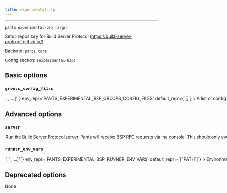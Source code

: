 ```yaml
---
title: experimental-bsp
---
```



---

```
pants experimental-bsp [args]
```

Setup repository for Build Server Protocol (https://build-server-protocol.github.io/).

Backend: <span className="color--primary">`pants.core`</span>

Config section: <span className="color--primary">`[experimental-bsp]`</span>

<span className={styles.options}>

## Basic options

### `groups_config_files`

<Option
  cli_repr={`--experimental-bsp-groups-config-files="[<file_option>, <file_option>, ...]"`}
  env_repr='PANTS_EXPERIMENTAL_BSP_GROUPS_CONFIG_FILES'
  default_repr={`[]`}
>
A list of config files that define groups of Pants targets to expose to IDEs via Build Server Protocol.

Pants generally uses fine-grained targets to define the components of a build (in many cases on a file-by-file basis). Many IDEs, however, favor coarse-grained targets that contain large numbers of source files. To accommodate this distinction, the Pants BSP server will compute a set of BSP build targets to use from the groups specified in the config files set for this option. Each group will become one or more BSP build targets.

Each config file is a TOML file with a `groups` dictionary with the following format for an entry:
```
# The dictionary key is used to identify the group. It must be unique.
[groups.ID1]:
# One or more Pants address specs defining what targets to include in the group.
addresses = [
  "src/jvm::",
  "tests/jvm::",
]
# Filter targets to a specific resolve. Targets in a group must be from a single resolve.
# Format of filter is `TYPE:RESOLVE_NAME`. The only supported TYPE is `jvm`. RESOLVE_NAME must be
# a valid resolve name.
resolve = "jvm:jvm-default"
display_name = "Display Name" # (Optional) Name shown to the user in the IDE.
base_directory = "path/from/build/root" # (Optional) Hint to the IDE for where the build target should "live."
```

Pants will merge the contents of the config files together. If the same ID is used for a group definition, in multiple config files, the definition in the latter config file will take effect.
</Option>

## Advanced options

### `server`

<Option
  cli_repr={`--[no-]experimental-bsp-server`}
  env_repr='PANTS_EXPERIMENTAL_BSP_SERVER'
  default_repr={`False`}
>
Run the Build Server Protocol server. Pants will receive BSP RPC requests via the console. This should only ever be invoked via the IDE.
</Option>

### `runner_env_vars`

<Option
  cli_repr={`--experimental-bsp-runner-env-vars="['<str>', '<str>', ...]"`}
  env_repr='PANTS_EXPERIMENTAL_BSP_RUNNER_ENV_VARS'
  default_repr={`["PATH"]`}
>
Environment variables to set in the BSP runner script when setting up BSP in a repository. Entries are either strings in the form `ENV_VAR=value` to set an explicit value; or just `ENV_VAR` to copy the value from Pants&#x27; own environment when the experimental-bsp goal was run.

This option only takes effect when the BSP runner script is written. If the option changes, you must run `/home/josh/work/scie-pants/dist/scie-pants-linux-x86_64 experimental-bsp` again to write a new copy of the BSP runner script.

Note: The environment variables passed to the Pants BSP server will be those set for your IDE and not your shell. For example, on macOS, the IDE is generally launched by `launchd` after clicking on a Dock icon, and not from the shell. Thus, any environment variables set for your shell will likely not be seen by the Pants BSP server. At the very least, on macOS consider writing an explicit PATH into the BSP runner script via this option.
</Option>

## Deprecated options

None

</span>